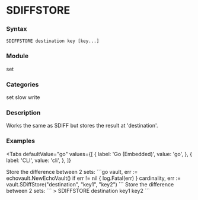 
# SDIFFSTORE

### Syntax
```
SDIFFSTORE destination key [key...]
```

### Module
<span className="acl-category">set</span>

### Categories 
<span className="acl-category">set</span>
<span className="acl-category">slow</span>
<span className="acl-category">write</span>

### Description 
Works the same as SDIFF but stores the result at 'destination'.

### Examples

<Tabs
  defaultValue="go"
  values={[
    { label: 'Go (Embedded)', value: 'go', },
    { label: 'CLI', value: 'cli', },
  ]}
>
  <TabItem value="go">
    Store the difference between 2 sets:
    ```go
    vault, err := echovault.NewEchoVault()
    if err != nil {
      log.Fatal(err)
    }
    cardinality, err := vault.SDiffStore("destination", "key1", "key2")
    ```
  </TabItem>
  <TabItem value="cli">
    Store the difference between 2 sets:
    ```
    > SDIFFSTORE destination key1 key2
    ```
  </TabItem>
</Tabs>
